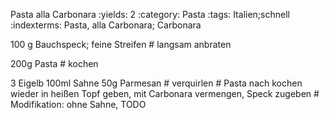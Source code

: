Pasta alla Carbonara
:yields: 2
:category: Pasta
:tags: Italien;schnell
:indexterms: Pasta, alla Carbonara; Carbonara


100 g Bauchspeck; feine Streifen
# langsam anbraten

200g Pasta
# kochen

3 Eigelb
100ml Sahne
50g Parmesan
# verquirlen
# Pasta nach kochen wieder in heißen Topf geben, mit Carbonara vermengen, Speck zugeben
# Modifikation: ohne Sahne, TODO
